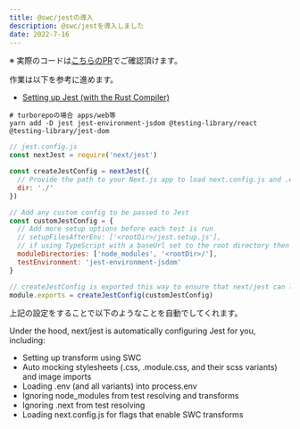 ```yaml
---
title: @swc/jestの導入
description: @swc/jestを導入しました
date: 2022-7-16
---
```


※ 実際のコードは[こちらのPR](https://github.com/g-dash/g-dash/pull/14)でご確認頂けます。

作業は以下を参考に進めます。

- [Setting up Jest (with the Rust Compiler)](https://nextjs.org/docs/testing#setting-up-jest-with-the-rust-compiler)


```shell
# turborepoの場合 apps/web等
yarn add -D jest jest-environment-jsdom @testing-library/react @testing-library/jest-dom
```

```js
// jest.config.js
const nextJest = require('next/jest')

const createJestConfig = nextJest({
  // Provide the path to your Next.js app to load next.config.js and .env files in your test environment
  dir: './'
})

// Add any custom config to be passed to Jest
const customJestConfig = {
  // Add more setup options before each test is run
  // setupFilesAfterEnv: ['<rootDir>/jest.setup.js'],
  // if using TypeScript with a baseUrl set to the root directory then you need the below for alias' to work
  moduleDirectories: ['node_modules', '<rootDir>/'],
  testEnvironment: 'jest-environment-jsdom'
}

// createJestConfig is exported this way to ensure that next/jest can load the Next.js config which is async
module.exports = createJestConfig(customJestConfig)
```


上記の設定をすることで以下のようなことを自動でしてくれます。

Under the hood, next/jest is automatically configuring Jest for you, including:
- Setting up transform using SWC
- Auto mocking stylesheets (.css, .module.css, and their scss variants) and image imports
- Loading .env (and all variants) into process.env
- Ignoring node_modules from test resolving and transforms
- Ignoring .next from test resolving
- Loading next.config.js for flags that enable SWC transforms


